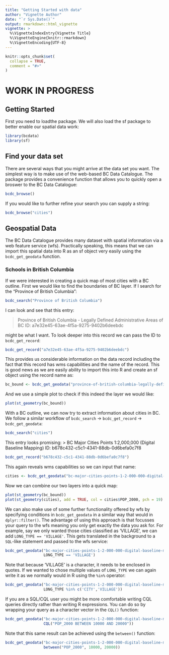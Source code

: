 ```yaml
---
title: "Getting Started with data"
author: "Vignette Author"
date: "`r Sys.Date()`"
output: rmarkdown::html_vignette
vignette: >
  %\VignetteIndexEntry{Vignette Title}
  %\VignetteEngine{knitr::rmarkdown}
  %\VignetteEncoding{UTF-8}
---
```


```r
knitr::opts_chunk$set(
  collapse = TRUE,
  comment = "#>"
)
```

# WORK IN PROGRESS

## Getting Started
First you need to loadthe package. We will also load the sf package to better enable our spatial data work:
```r
library(bcdata)
library(sf)
```


## Find your data set
There are several ways that you might arrive at the data set you want. The simplest way is to make use of the web-based BC Data Catalogue. The package provides a convenience function that allows you to quickly open a broswer to the BC Data Catalogue:
```r
bcdc_browse()
```
If you would like to further refine your search you can supply a string:
```r
bcdc_browse("cities")
```


## Geospatial Data
The BC Data Catalogue provides many dataset with spatial information via a web feature service (wfs). Practically speaking, this means that we can import this spatial data into R as an sf object very easily using the `bcdc_get_geodata` function. 


### Schools in British Columbia
If we were interested in creating a quick map of most cities with a BC outline. First we would like to find the boundaries of BC layer. If I search for the "Province of British Columbia":

```r
bcdc_search("Province of British Columbia")
```
I can look and see that this entry:

> Province of British Columbia - Legally Defined Administrative Areas of BC
 ID: a7e32e45-63ae-4f5a-9275-9402b6deebdc
 
might be what I want. To look deeper into this record we can pass the ID to `bcdc_get_record`:
```r
bcdc_get_record("a7e32e45-63ae-4f5a-9275-9402b6deebdc")
```

This provides us considerable information on the data record including the fact that this record has wms capabilities and the name of the record. This is good news as we are easily ability to import this into R and create an sf object using the record name as:
```r
bc_bound <- bcdc_get_geodata("province-of-british-columbia-legally-defined-administrative-areas-of-bc")
```
And we use a simple plot to check if this indeed the layer we would like:

```r
plot(st_geometry(bc_bound))
```

With a BC outline, we can now try to extract information about cities in BC. We follow a similar workflow of `bcdc_search` -> `bcdc_get_record` -> `bcdc_get_geodata`:

```r
bcdc_search("cities")
```
This entry looks promising:
> BC Major Cities Points 1:2,000,000  (Digital Baseline Mapping)
 ID: b678c432-c5c1-4341-88db-0d6befa0c7f8

```r
bcdc_get_record("b678c432-c5c1-4341-88db-0d6befa0c7f8")
```
This again reveals wms capabilities so we can input that name:
```r
cities <- bcdc_get_geodata("bc-major-cities-points-1-2-000-000-digital-baseline-mapping")
```

Now we can combine our two layers into a quick map:
```r
plot(st_geometry(bc_bound))
plot(st_geometry(cities), add = TRUE, col = cities$POP_2000, pch = 19)
```

We can also make use of some further functionality offered by wfs by specifying conditions in `bcdc_get_geodata` in a similar way that would in `dplyr::filter()`. The advantage of using this approach is that focusses your query to the wfs meaning you only get exactly the data you ask for. For example, say we only wanted those cities classified as 'VILLAGE', we can add
`LONG_TYPE == 'VILLAGE'`. This gets translated in the background to a `SQL`-like statement and passed to the wfs service:
```r
bcdc_get_geodata("bc-major-cities-points-1-2-000-000-digital-baseline-mapping", 
                 LONG_TYPE == 'VILLAGE')
```
Note that because 'VILLAGE' is a character, it needs to be enclosed in quotes. If we wanted to chose multiple values of `LONG_TYPE` we can again write it as we normally would in R using the `%in%` operator:

```r
bcdc_get_geodata("bc-major-cities-points-1-2-000-000-digital-baseline-mapping", 
                 LONG_TYPE %in% c('CITY','VILLAGE'))
```

If you are a SQL/CQL user you might be more comfortable writing CQL queries 
directly rather than writing R expressions. You can do so by wrapping your query
as a character vector in the `CQL()` function:

```r
bcdc_get_geodata("bc-major-cities-points-1-2-000-000-digital-baseline-mapping", 
                 CQL("POP_2000 BETWEEN 10000 AND 20000"))
```

Note that this same result can be achieved using the `between()` function:

```r
bcdc_get_geodata("bc-major-cities-points-1-2-000-000-digital-baseline-mapping", 
                 between("POP_2000", 10000, 20000))
```

